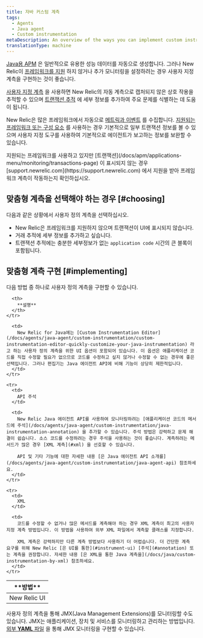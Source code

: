 ```yaml
---
title: 자바 커스텀 계측
tags:
  - Agents
  - Java agent
  - Custom instrumentation
metaDescription: An overview of the ways you can implement custom instrumentation for your New Relic-monitored Java application.
translationType: machine
---
```


[Java용 APM](/docs/agents/java-agent/getting-started/introduction-new-relic-java) 은 일반적으로 유용한 성능 데이터를 자동으로 생성합니다. 그러나 New Relic이 [프레임워크를 지원](/docs/agents/java-agent/getting-started/compatibility-requirements-java-agent) 하지 않거나 추가 모니터링을 설정하려는 경우 사용자 지정 계측을 구현하는 것이 좋습니다.

[사용자 지정 계측](/docs/agents/manage-apm-agents/agent-data/custom-instrumentation) 을 사용하면 New Relic의 자동 계측으로 캡처되지 않은 상호 작용을 추적할 수 있으며 [트랜잭션 추적](/docs/traces/transaction-traces) 에 세부 정보를 추가하여 주요 문제를 식별하는 데 도움이 됩니다.

New Relic은 많은 프레임워크에서 자동으로 [메트릭과 이벤트](/docs/data-analysis/metrics/analyze-your-metrics/data-collection-metric-timeslice-event-data) 를 수집합니다. [지원되는 프레임워크 또는 구성 요소](/docs/agents/java-agent/getting-started/compatibility-requirements-java-agent) 를 사용하는 경우 기본적으로 일부 트랜잭션 정보를 볼 수 있으며 사용자 지정 도구를 사용하여 기본적으로 에이전트가 보고하는 정보를 보완할 수 있습니다.

<Callout variant="important">
  지원되는 프레임워크를 사용하고 있지만 [트랜잭션](/docs/apm/applications-menu/monitoring/transactions-page) 이 표시되지 않는 경우 [support.newrelic.com](https://support.newrelic.com) 에서 지원을 받아 프레임워크 계측이 작동하는지 확인하십시오.
</Callout>

## 맞춤형 계측을 선택해야 하는 경우 [#choosing]

다음과 같은 상황에서 사용자 정의 계측을 선택하십시오.

* New Relic은 프레임워크를 지원하지 않으며 트랜잭션이 UI에 표시되지 않습니다.
* 거래 추적에 세부 정보를 추가하고 싶습니다.
* 트랜잭션 추적에는 충분한 세부정보가 없는 `application code` 시간의 큰 블록이 포함됩니다.

## 맞춤형 계측 구현 [#implementing]

다음 방법 중 하나로 사용자 정의 계측을 구현할 수 있습니다.

<table>
  <thead>
    <tr>
      <th style={{ width: "200px" }}>
        **방법**
      </th>

      <th>
        **설명**
      </th>
    </tr>
  </thead>

  <tbody>
    <tr>
      <td>
        New Relic UI
      </td>

      <td>
        New Relic for Java에는 [Custom Instrumentation Editor](/docs/agents/java-agent/custom-instrumentation/custom-instrumentation-editor-quickly-customize-your-java-instrumentation) 라고 하는 사용자 정의 계측을 위한 UI 옵션이 포함되어 있습니다. 이 옵션은 애플리케이션 코드를 직접 수정할 필요가 없으므로 코드를 수정하고 싶지 않거나 수정할 수 없는 경우에 좋은 선택입니다. 그러나 편집기는 Java 에이전트 API에 비해 기능이 상당히 제한적입니다.
      </td>
    </tr>

    <tr>
      <td>
        API 주석
      </td>

      <td>
        New Relic Java 에이전트 API를 사용하여 모니터링하려는 [애플리케이션 코드의 메서드에 주석](/docs/agents/java-agent/custom-instrumentation/java-instrumentation-annotation) 을 추가할 수 있습니다. 주석 방법은 강력하고 문제 해결이 쉽습니다. 소스 코드를 수정하려는 경우 주석을 사용하는 것이 좋습니다. 계측하려는 메서드가 많은 경우 [XML 계측](#xml) 을 선호할 수 있습니다.

        API 및 기타 기능에 대한 자세한 내용 [은 Java 에이전트 API 소개를](/docs/agents/java-agent/custom-instrumentation/java-agent-api) 참조하세요.
      </td>
    </tr>

    <tr>
      <td>
        XML
      </td>

      <td>
        코드를 수정할 수 없거나 많은 메서드를 계측해야 하는 경우 XML 계측이 최고의 사용자 지정 계측 방법입니다. 이 방법을 사용하여 외부 XML 파일에서 계측할 클래스를 지정합니다.

        XML 계측은 강력하지만 다른 계측 방법보다 사용하기 더 어렵습니다. 더 간단한 계측 요구를 위해 New Relic [은 UI를 통한](#instrument-ui) [주석](#annotation) 또는 계측을 권장합니다. 자세한 내용 [은 XML을 통한 Java 계측을](/docs/java/custom-instrumentation-by-xml) 참조하세요.
      </td>
    </tr>
  </tbody>
</table>

사용자 정의 계측을 통해 JMX(Java Management Extensions)를 모니터링할 수도 있습니다. JMX는 애플리케이션, 장치 및 서비스를 모니터링하고 관리하는 방법입니다. [외부 **YAML** 파일](/docs/java/custom-jmx-instrumentation-by-yml) 을 통해 JMX 모니터링을 구현할 수 있습니다.